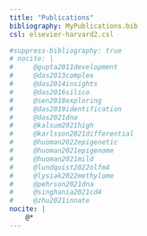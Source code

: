 ```yaml
---
title: "Publications"
bibliography: MyPublications.bib
csl: elsevier-harvard2.csl

#suppress-bibliography: true
# nocite: |
#     @gupta2011development
#     @das2013complex
#     @das2014insights
#     @das2016silico
#     @sen2018exploring
#     @das2019identification
#     @das2021dna
#     @kalsum2021high
#     @karlsson2021differential
#     @huoman2022epigenetic
#     @huoman2021epigenome
#     @huoman2021mild
#     @lundquist2022olfm4
#     @lysiak2022methylome
#     @pehrson2021dna
#     @singhania2021cd4
#     @zhu2021innate
nocite: |
    @*
---
```


